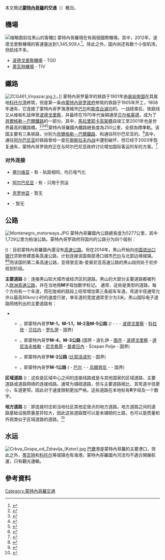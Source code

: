 本文簡述'''[[蒙特內哥羅|蒙特內哥羅]]的交通'''（{{lang-cnr|Saobraćaj u Crnoj Gori}}）概況。

==機場==
[[File:Siberia_Airlines_Ilyushin_Il-86_Milinkovic.jpg|缩略图]]前往黑山的客機]]
蒙特內哥羅現在有兩個國際機場。其中，2012年，波德戈里察機場的客運量达到1,345,509人<ref name=Airports>{{cite web|title=Airports of Montenegro|url=http://www.montenegroairports.com/?menu=1&menu1=3|website=montenegroairports.com|access-date=2016-02-22|archive-date=2019-08-11|archive-url=https://web.archive.org/web/20190811044103/http://www.montenegroairports.com/?menu=1&menu1=3|dead-url=no}}</ref>。除此之外，国内尚还有数个小型机场，但航线不多。
* [[波德戈里察機場|波德戈里察機場]] - TGD
* [[蒂瓦特機場|蒂瓦特機場]] - TIV

== 鐵路 ==
[[File:ZCG461_Virpazar.jpg|thumb]]上。]]
蒙特內哥罗最早的铁路于1901年由[[奥匈帝国|奥匈帝国]]在其属地[[科托尔湾|科托尔湾]]修筑，但是第一条由[[蒙特內哥罗王国|蒙特內哥罗政府]]修筑的铁路于1905年开工，1908年通车，它连接了蒙特內哥罗海港城市[[巴尔|巴尔]]和[[斯库台湖|斯库台湖]]边的{{link-en|维帕札|Virpazar}}。一战结束后，铁路线又从维帕札延伸至[[波德戈里察|波德戈里察]]，并最终在1970年代後期通至[[贝尔格莱德|贝尔格莱德]]，成为了[[貝爾格勒－巴爾鐵路|貝爾格勒－巴爾鐵路]]的一部分。其中，[[馬拉里耶卡高架橋|馬拉里耶卡高架橋]]自竣工至2001年也是世界最高的鐵路橋。<ref>{{Cite web |url=http://www.serbiaconstruction.com/projects/the-mala-rijeka-bridge/ |title=Serbia Construction The Mala Rijeka bridge |access-date=2019-02-09 |archive-url=https://web.archive.org/web/20170208040309/http://www.serbiaconstruction.com/projects/the-mala-rijeka-bridge/ |archive-date=2017-02-08 |dead-url=yes }}</ref><ref>{{Cite web |url=https://me.visit-montenegro.com/explore/central/virpazar/ |title=Virpazar, Visit Montenegro |access-date=2021-10-16 |archive-date=2021-10-19 |archive-url=https://web.archive.org/web/20211019042232/https://me.visit-montenegro.com/explore/central/virpazar/ |dead-url=no }}</ref><ref>{{Cite web |url=https://www.kolektiv.me/67950/foto-virpazar-mjesto-koje-vrijedi-posjetiti-u-svako-doba-godine-i-jednostavno-uivati |title=Virpazar: Mjesto koje vrijedi posjetiti u svako doba godine, i jednostavno uživati |access-date=2021-10-16 |archive-date=2020-03-27 |archive-url=https://web.archive.org/web/20200327211048/https://www.kolektiv.me/67950/foto-virpazar-mjesto-koje-vrijedi-posjetiti-u-svako-doba-godine-i-jednostavno-uivati |dead-url=no }}</ref><ref>{{cite news|url=http://www.pobjeda.co.me/citanje.php?datum=2008-06-01&id=142257|title="Lovćen" se vraća kući|publisher=[[Pobjeda|Pobjeda]]|date=2008-01-06|access-date=2011-01-19|archive-date=2013-02-19|archive-url=https://archive.is/20130219030202/http://www.pobjeda.co.me/citanje.php?datum=2008-06-01&id=142257|dead-url=yes}}</ref>蒙特內哥羅國內鐵路總長度為250公里，全部為標準軌。该国主要有三条铁路，分别为[[貝爾格勒－巴爾鐵路|貝爾格勒－巴爾鐵路]]、{{link-ja|尼克希奇－波德戈里察鐵路|ニクシッチ＝ポドゴリツァ鉄道}}和通往阿尔巴尼亚的{{link-ja|波德戈里察－斯库台鐵路|ポドゴリツァ＝シュコドラ鉄道}}。<ref>{{cite web |url=http://www.t669.net/hekurudha_shqiptare.html |title=Hekurudha Shqiptare |author= |date= |work= |publisher= |language=sq |accessdate=31 August 2010 |archive-url=https://web.archive.org/web/20160402114036/http://www.t669.net/hekurudha_shqiptare.html |archive-date=2 April 2016 |url-status=dead }}</ref>其中，通往[[阿尔巴尼亚|阿尔巴尼亚]]的铁路曾经一度在[[南斯拉夫内战|南斯拉夫内战]]中遭到破坏，但已经于2003年恢复通车，蒙特內哥罗政府正在与阿尔巴尼亚政府讨论增加国际客运列车的方案。<ref>{{cite web |url=http://www.shkoder.net/en/news.htm |title=Shkoder-Bajze railway ready to operate for transportation of commodities |author=M. Malja |date=13 February 2003 |accessdate=31 August 2010 |url-status=dead |archiveurl=https://web.archive.org/web/20140904012250/http://www.shkoder.net/en/news.htm |archivedate=4 September 2014 }}</ref>
=== 对外连接 ===
* {{flagicon|SRB}}[[塞尔维亚交通|塞尔维亚]] - 有 - 轨距相同，均已电气化
* {{flagicon|ALB}}[[阿尔巴尼亚交通|阿尔巴尼亚]] - 有 - 只用于货运
* {{flagicon|CRO}}[[克罗地亚交通|克罗地亚]] - 暂无
* {{flagicon|BIH}}{{link-en|波斯尼亚和黑塞哥维那交通|Transportation in Bosnia and Herzegovina|波黑}} - 暂无

==公路==
[[File:Montenegro_motorways.JPG|thumb]]
蒙特內哥羅國內公路總長度为5277公里，其中1,729公里为柏油公路。蒙特內哥罗政府将国内的公路分为四个级别：

'''{{link-en|蒙特內哥罗高速公路|Motorways in Montenegro|高速公路}}''' ({{lang-cnr|Autoputevi}})：目前蒙特內哥羅國內還沒有[[高速公路|高速公路]]。但在2014年，黑山开始向[[中国进出口银行|中国进出口银行]]贷款修建首条高速公路{{link-en|蒙特內哥罗A-1高速公路|A-1 motorway (Montenegro)}}，计划连接该国南部港口城市[[巴尔|巴尔]]与北部边境城镇{{link-en|博尔加雷 （蒙特內哥罗）|Boljare (Sjenica)}}。<ref name="DPP">{{cite web |url=http://www.mrt.gov.me/files/1246348986.pdf |title=Detaljni prostorni plan autoputa Bar – Boljare - Predlog |language=Montenegrin |trans-title=Detailed Spacing Plan of Bar - Boljare Motorway - Proposal |date=October 2008 |website=www.mrt.gov.me |publisher=Ministry of Sustainable Development and Tourism |access-date=June 20, 2018 |archive-date=2015-09-22 |archive-url=https://web.archive.org/web/20150922023449/http://www.mrt.gov.me/files/1246348986.pdf |dead-url=no }}</ref><ref>{{cite news|author=蔡凌|title=黑山共和国坠中国一带一路陷阱 求助欧盟遭拒|url=https://www.rfa.org/mandarin/yataibaodao/junshiwaijiao/cl-04132021135014.html|accessdate=2021-04-15|agency=自由亚洲电台|date=2021-04-13|archive-date=2021-04-17|archive-url=https://web.archive.org/web/20210417023357/https://www.rfa.org/mandarin/yataibaodao/junshiwaijiao/cl-04132021135014.html|dead-url=no}}</ref>而该国的第二条高速公路，亚得里亚海-爱奥尼亚高速公路的黑山段则处于初步规划阶段。

'''主要道路''' ({{lang-cnr|Magistralni putevi}})：连接黑山较大城市或经济区的道路。黑山的大部分主要道路都被列入[[欧洲高速公路|欧洲高速公路]]，并在当地用'''M'''字母加数字标记。 通常，这些是{{link-en|单车道|Single carriageway}}类型的道路，每个方向有一个车道，而在陡峭的路段上经常增加第三条超车车道。弯道半径通常允许以最高80km/小时的速度行驶，单车道的宽度通常至少为3米。黑山国际电子道路网络列出的主要道路有： 
**{{Jct|country=MNE|E|65|E|80}}，即蒙特內哥罗'''M-1，M-1.1，M-2及M-5公路''' ({{link-en|Debeli Brijeg|Debeli Brijeg}}/{{CRO}} - {{link-en|Petrovac, Montenegro|Petrovac, Budva}} - {{link-en|Sutomore|Sutomore}} - [[波德戈里察|波德戈里察]] - [[科拉欣|科拉欣]] - [[贝拉内|贝拉内]] - [[罗扎伊|罗扎伊]] - {{SRB}}国界)
**{{Jct|country=MNE|E|762}}，即蒙特內哥罗'''M-4，M-3公路''' ({{ALB}}国界 - 波扎伊 - [[图齐|图齐]] - [[波德戈里察|波德戈里察]] - [[達尼洛夫格勒|達尼洛夫格勒]] - [[尼克希奇|尼克希奇]] - [[普盧日內|普盧日內]] - Šćepan Polje - {{BIH}}国界)
**{{Jct|country=MNE|E|763}}，即蒙特內哥罗'''M-2公路''' ([[比耶洛波列|比耶洛波列]] - {{SRB}}国界)
**{{Jct|country=MNE|E|851}}，即蒙特內哥罗'''M-1公路''' ({{link-en|Sutomore|Sutomore}} - [[巴尔|巴尔]] - {{link-en|Krute|Krute}} - [[烏爾齊尼|烏爾齊尼]] - {{link-en|Sukobin|Sukobin}} - {{ALB}}国界)

'''区域道路''' ({{lang-cnr|Regionalni putevi}})：这些是区域中心之间的连接线路或是与其他国家的区域道路、主要道路或道路网络的连接线路。通常为铺砌道路，但与主要道路相比，其弯道半径更小，车道更窄。因此对于速度限制更加严格。这些道路在本地标有'''R'''字母及一个数字。

'''地方道路''' ({{lang-cnr|Lokalni putevi}})：即连接村庄和当地社区其他定居点的地方道路。地方道路之间的道路基础设施质量差异较大，因此这些道路既可以是未铺砌的土路，也可以是质量和外观类似于区域道路的道路。<ref name=sllist0116>{{cite web |url=http://www.sluzbenilist.me/pregled-dokumenta-2/?id={92DB30EC-86F4-4128-93C8-AD93B550EF41} |title=Pravilnik o kategorizaciji državnih puteva |language=黑山语 |trans-title=Regulation on categorisation of state roads |date=5 January 2016 |website=www.sluzbenilist.me |publisher=Official Gazette of Montenegro |access-date=14 February 2018 }}</ref>

==水运==
[[File:Crkva_Gospa_od_Zdravlja_(Kotor).jpg|thumb]]
[[巴爾|巴爾]]港是蒙特內哥羅的主要港口，除此之外，[[蒂瓦特|蒂瓦特]]和[[科托尔|科托尔]]等城镇也有海港。蒙特內哥羅國內河流均不適合開展航運，只有觀光運輸。

==參考資料==
{{Reflist}}

{{commons category|Transport in Montenegro}}

{{歐洲題目|交通}}
[[Category:蒙特內哥羅交通|Category:蒙特內哥羅交通]]